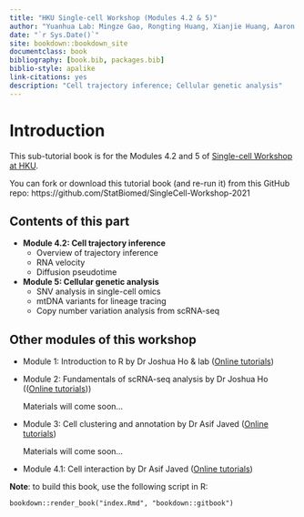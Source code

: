 ```yaml
--- 
title: "HKU Single-cell Workshop (Modules 4.2 & 5)"
author: "Yuanhua Lab: Mingze Gao, Rongting Huang, Xianjie Huang, Aaron Kwok, Zhuoxuan Li, Chen Qiao, Yuanhua Huang"
date: "`r Sys.Date()`"
site: bookdown::bookdown_site
documentclass: book
bibliography: [book.bib, packages.bib]
biblio-style: apalike
link-citations: yes
description: "Cell trajectory inference; Cellular genetic analysis"
---
```


# Introduction

This sub-tutorial book is for the Modules 4.2 and 5 of [Single-cell Workshop at HKU](https://statbiomed.github.io/HKU-single-cell-workshop/).

You can fork or download this tutorial book (and re-run it) from this GitHub repo: https://github.com/StatBiomed/SingleCell-Workshop-2021


## Contents of this part

- **Module 4.2: Cell trajectory inference**
  - Overview of trajectory inference
  - RNA velocity
  - Diffusion pseudotime

- **Module 5: Cellular genetic analysis**
  - SNV analysis in single-cell omics
  - mtDNA variants for lineage tracing
  - Copy number variation analysis from scRNA-seq


## Other modules of this workshop
- Module 1: Introduction to R by Dr Joshua Ho & lab ([Online tutorials](https://holab-hku.github.io/Fundamental-scRNA/))

- Module 2: Fundamentals of scRNA-seq analysis by Dr Joshua Ho (([Online tutorials](https://holab-hku.github.io/Fundamental-scRNA/)))

  Materials will come soon...
  
- Module 3: Cell clustering and annotation by Dr Asif Javed ([Online tutorials](https://github.com/pkuerten/single_cell_clustering_annotation.github.io/blob/main/index.md))

  Materials will come soon...

- Module 4.1: Cell interaction by Dr Asif Javed ([Online tutorials](https://github.com/pkuerten/single_cell_clustering_annotation.github.io/blob/main/index.md))


**Note**: to build this book, use the following script in R:
```
bookdown::render_book("index.Rmd", "bookdown::gitbook")
```
